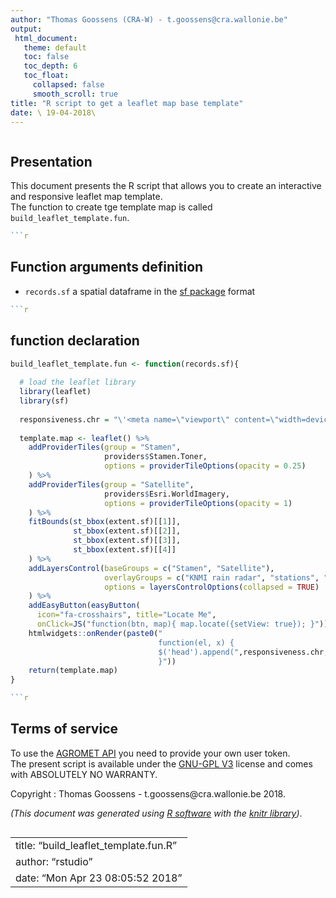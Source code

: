 ```yaml
---
author: "Thomas Goossens (CRA-W) - t.goossens@cra.wallonie.be"
output: 
 html_document:
   theme: default
   toc: false
   toc_depth: 6
   toc_float:
     collapsed: false
     smooth_scroll: true
title: "R script to get a leaflet map base template"
date: \ 19-04-2018\
---
```


```r
```

## Presentation
This document presents the R script that allows you to create an interactive and responsive leaflet map template.  
The function to create tge template map is called `build_leaflet_template.fun`.

```r

```r
```

## Function arguments definition

* `records.sf`
a spatial dataframe in the [sf package](https://cran.r-project.org/web/packages/sf/index.html) format  

```r

```r
```

## function declaration

```r

build_leaflet_template.fun <- function(records.sf){
  
  # load the leaflet library
  library(leaflet)
  library(sf)
  
  responsiveness.chr = "\'<meta name=\"viewport\" content=\"width=device-width, initial-scale=1.0\">\'"
  
  template.map <- leaflet() %>% 
    addProviderTiles(group = "Stamen",
                     providers$Stamen.Toner,
                     options = providerTileOptions(opacity = 0.25)
    ) %>% 
    addProviderTiles(group = "Satellite",
                     providers$Esri.WorldImagery,
                     options = providerTileOptions(opacity = 1)
    ) %>% 
    fitBounds(st_bbox(extent.sf)[[1]], 
              st_bbox(extent.sf)[[2]], 
              st_bbox(extent.sf)[[3]], 
              st_bbox(extent.sf)[[4]]
    ) %>%
    addLayersControl(baseGroups = c("Stamen", "Satellite"),
                     overlayGroups = c("KNMI rain radar", "stations", "MNT", "slope", "aspect"),
                     options = layersControlOptions(collapsed = TRUE)
    ) %>%
    addEasyButton(easyButton(
      icon="fa-crosshairs", title="Locate Me",
      onClick=JS("function(btn, map){ map.locate({setView: true}); }"))) %>%
    htmlwidgets::onRender(paste0("
                                 function(el, x) {
                                 $('head').append(",responsiveness.chr,");
                                 }"))
    return(template.map)
}

```r
```

## Terms of service 
To use the [AGROMET API](https://app.pameseb.be/fr/pages/api_call_test/) you need to provide your own user token.  
The present script is available under the [GNU-GPL V3](https://www.gnu.org/licenses/gpl-3.0.en.html) license and comes with ABSOLUTELY NO WARRANTY.

Copyright : Thomas Goossens - t.goossens@cra.wallonie.be 2018.  

*(This document was generated using [R software](https://www.r-project.org/) with the [knitr library](https://deanattali.com/2015/03/24/knitrs-best-hidden-gem-spin/))*.  

```r
```


---
title: "build_leaflet_template.fun.R"
author: "rstudio"
date: "Mon Apr 23 08:05:52 2018"
---
